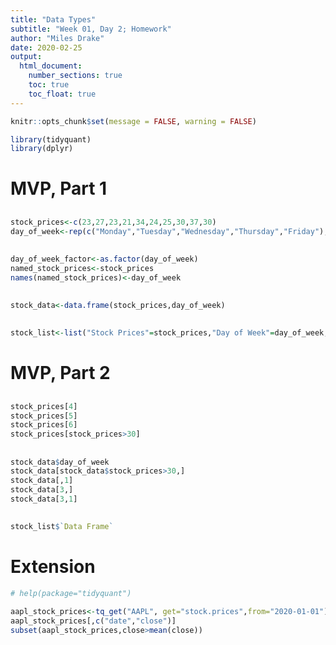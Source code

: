 ```yaml
---
title: "Data Types"
subtitle: "Week 01, Day 2; Homework"
author: "Miles Drake"
date: 2020-02-25
output:
  html_document:
    number_sections: true
    toc: true
    toc_float: true
---
```


```r
knitr::opts_chunk$set(message = FALSE, warning = FALSE)
```

```r
library(tidyquant)
library(dplyr)
```

# MVP, Part 1

##

```r
stock_prices<-c(23,27,23,21,34,24,25,30,37,30)
day_of_week<-rep(c("Monday","Tuesday","Wednesday","Thursday","Friday"),2)
```

##

```r
day_of_week_factor<-as.factor(day_of_week)
named_stock_prices<-stock_prices
names(named_stock_prices)<-day_of_week
```

##

```r
stock_data<-data.frame(stock_prices,day_of_week)
```

##

```r
stock_list<-list("Stock Prices"=stock_prices,"Day of Week"=day_of_week,"Data Frame"=stock_data)
```

# MVP, Part 2

##

```r
stock_prices[4]
stock_prices[5]
stock_prices[6]
stock_prices[stock_prices>30]
```

##

```r
stock_data$day_of_week
stock_data[stock_data$stock_prices>30,]
stock_data[,1]
stock_data[3,]
stock_data[3,1]
```

##

```r
stock_list$`Data Frame`
```

# Extension

```r
# help(package="tidyquant")
```

```r
aapl_stock_prices<-tq_get("AAPL", get="stock.prices",from="2020-01-01")
aapl_stock_prices[,c("date","close")]
subset(aapl_stock_prices,close>mean(close))
```
